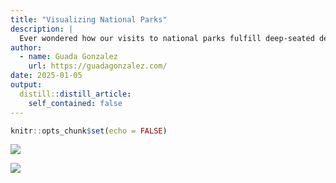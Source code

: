 ```yaml
---
title: "Visualizing National Parks"
description: |
  Ever wondered how our visits to national parks fulfill deep-seated desires for adventure, tranquility, and a return to nature? Let’s explore this question with my visualizations for the 2025 Data Viz Championship.
author:
  - name: Guada Gonzalez
    url: https://guadagonzalez.com/
date: 2025-01-05
output:
  distill::distill_article:
    self_contained: false
---
```


```r
knitr::opts_chunk$set(echo = FALSE)
```

![](plots/plot_2.PNG)

![](plots/plot_1.PNG)
